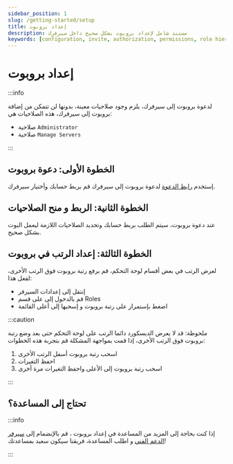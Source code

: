 ```yaml
---
sidebar_position: 1
slug: /getting-started/setup
title: إعداد بروبوت
description: مستند شامل لإعداد بروبوت بشكل صحيح داخل سيرفرك
keywords: [configuration, invite, authorization, permissions, role hierarchy]
---
```


# إعداد بروبوت

:::info

لدعوة بروبوت إلى سيرفرك، يلزم وجود صلاحيات معينة، بدونها لن تتمكن من إضافة بروبوت إلى سيرفرك، هذه الصلاحيات هي:

- صلاحية `Administrator`
- صلاحية `Manage Servers`

:::

## الخطوة الأولى: دعوة بروبوت

إستخدم [رابط الدعوة](https://vTime.io/invite) لدعوة بروبوت إلى سيرفرك قم بربط حسابك وأختيار سيرفرك.

## الخطوة الثانية: الربط و منح الصلاحيات

عند دعوة بروبوت، سيتم الطلب بربط حسابك وتحديد الصلاحيات اللازمة ليعمل البوت بشكل صحيح.

## الخطوة الثالثة: إعداد الرتب في بروبوت

لعرض الرتب في بعض أقسام لوحة التحكم، قم برفع رتبة بروبوت فوق الرتب الأخرى، لفعل هذا:

- إنتقل إلى إعدادات السيرفر
- قم بالدخول إلى على قسم Roles
- اضغط بإستمرار على رتبة بروبوت و إسحبها إلى أعلى القائمة

:::caution

ملحوظة: قد لا يعرض الديسكورد دائما الرتب على لوحة التحكم حتى بعد وضع رتبة بروبوت فوق الرتب الأخرى، إذا قمت بمواجهة المشكلة قم بتجربة هذه الخطوات:

1. اسحب رتبة بروبوت أسفل الرتب الأخرى
2. احفظ التغيرات
3. اسحب رتبة بروبوت إلى الأعلى واحفظ التغيرات مرة أخرى

:::

## تحتاج إلى المساعدة؟

:::info

إذا كنت بحاجة إلى المزيد من المساعدة في إعداد بروبوت ، قم بالإنضمام إلى [سيرفر الدعم الفني](https://discord.gg/vTime) و اطلب المساعدة، فريقنا سيكون سعيد بمساعدتك!

:::
